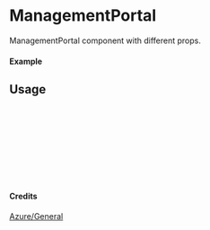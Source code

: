 
<Meta of={ManagementPortal} title="Azure/General/ManagementPortal" />

# ManagementPortal

ManagementPortal component with different props.

#### Example

<Canvas of={ManagementPortal.Primary} />

## Usage

```ts
import { ManagementPortal } from "yadl-ui";

const Example = () => {
  return (
      <ManagementPortal />
  );
};

export default Example;
```

#### Credits
[Azure/General](https://learn.microsoft.com/en-us/azure/architecture/icons/)

